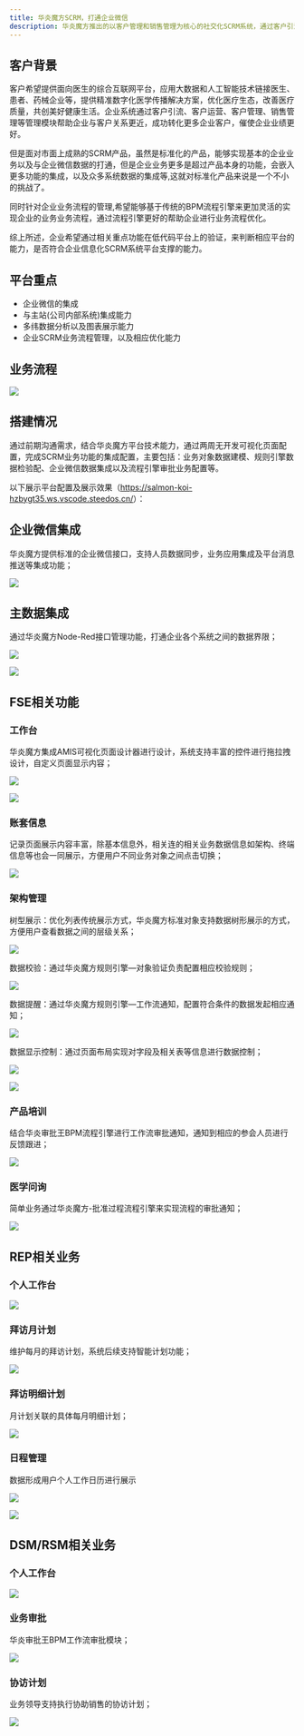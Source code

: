 ```yaml
---
title: 华炎魔方SCRM，打通企业微信
description: 华炎魔方推出的以客户管理和销售管理为核心的社交化SCRM系统，通过客户引流、客户运营、客户管理、销售管理等管理模块帮助企业与客户关系更近，成功转化更多企业客户，催使企业业绩更好；针对个性化业务华炎魔方快速调整，适配企业业务管理。
---
```


## 客户背景

客户希望提供面向医生的综合互联网平台，应用大数据和人工智能技术链接医生、患者、药械企业等，提供精准数字化医学传播解决方案，优化医疗生态，改善医疗质量，共创美好健康生活。企业系统通过客户引流、客户运营、客户管理、销售管理等管理模块帮助企业与客户关系更近，成功转化更多企业客户，催使企业业绩更好。

但是面对市面上成熟的SCRM产品，虽然是标准化的产品，能够实现基本的企业业务以及与企业微信数据的打通，但是企业业务更多是超过产品本身的功能，会嵌入更多功能的集成，以及众多系统数据的集成等,这就对标准化产品来说是一个不小的挑战了。

同时针对企业业务流程的管理,希望能够基于传统的BPM流程引擎来更加灵活的实现企业的业务业务流程，通过流程引擎更好的帮助企业进行业务流程优化。

综上所述，企业希望通过相关重点功能在低代码平台上的验证，来判断相应平台的能力，是否符合企业信息化SCRM系统平台支撑的能力。

## 平台重点

* 企业微信的集成
* 与主站(公司内部系统)集成能力
* 多纬数据分析以及图表展示能力
* 企业SCRM业务流程管理，以及相应优化能力

## 业务流程

 ![](https://console.steedos.cn/api/files/images/k45xjLo4y4KptRdRY)

## 搭建情况

通过前期沟通需求，结合华炎魔方平台技术能力，通过两周无开发可视化页面配置，完成SCRM业务功能的集成配置，主要包括：业务对象数据建模、规则引擎数据检验配、企业微信数据集成以及流程引擎审批业务配置等。

以下展示平台配置及展示效果（<https://salmon-koi-hzbygt35.ws.vscode.steedos.cn/>）：

## 企业微信集成

华炎魔方提供标准的企业微信接口，支持人员数据同步，业务应用集成及平台消息推送等集成功能；

 ![](https://console.steedos.cn/api/files/images/vjC2rMLGgYmbQuPFu)

## 主数据集成

通过华炎魔方Node-Red接口管理功能，打通企业各个系统之间的数据界限；

 ![](https://console.steedos.cn/api/files/images/MoCQpvhzrHBHmFdqF)

 ![](https://console.steedos.cn/api/files/images/fLW3x6LD5YhaZcix5)

## FSE相关功能

### 工作台

华炎魔方集成AMIS可视化页面设计器进行设计，系统支持丰富的控件进行拖拉拽设计，自定义页面显示内容；

 ![](https://console.steedos.cn/api/files/images/ouvbgLXErpCBy2s8u)

 ![](https://console.steedos.cn/api/files/images/zy93Har8sJkdYcLXL)

### 账套信息

记录页面展示内容丰富，除基本信息外，相关连的相关业务数据信息如架构、终端信息等也会一同展示，方便用户不同业务对象之间点击切换；

 ![](https://console.steedos.cn/api/files/images/Q2ycZEbjdgWzJq9bs)

### 架构管理

树型展示：优化列表传统展示方式，华炎魔方标准对象支持数据树形展示的方式，方便用户查看数据之间的层级关系；

 ![](https://console.steedos.cn/api/files/images/CSqa3EriD5mvAyTra)

数据校验：通过华炎魔方规则引擎—对象验证负责配置相应校验规则；

 ![](https://console.steedos.cn/api/files/images/eYsd2PHCEordrzW4s)

数据提醒：通过华炎魔方规则引擎—工作流通知，配置符合条件的数据发起相应通知；

 ![](https://console.steedos.cn/api/files/images/YiufeSMsWbrkE89ER)

数据显示控制：通过页面布局实现对字段及相关表等信息进行数据控制；

 ![](https://console.steedos.cn/api/files/images/p8SXRhq5Aj6TXyefq)

 ![](https://console.steedos.cn/api/files/images/oSdmjfzJyWLPLeNrz)

### 产品培训

结合华炎审批王BPM流程引擎进行工作流审批通知，通知到相应的参会人员进行反馈跟进；

 ![](https://console.steedos.cn/api/files/images/p6j3d3pZFiKiYh6Mt)

### 医学问询

简单业务通过华炎魔方-批准过程流程引擎来实现流程的审批通知；

 ![](https://console.steedos.cn/api/files/images/vt9NWAZvwST3KPr6y)

## REP相关业务

### 个人工作台

 ![](https://console.steedos.cn/api/files/images/coHBMHK5AFx7S5hYh)

### 拜访月计划

维护每月的拜访计划，系统后续支持智能计划功能；

 ![](https://console.steedos.cn/api/files/images/aK3iWXWiBL4suvx7W)

### 拜访明细计划

月计划关联的具体每月明细计划；

 ![](https://console.steedos.cn/api/files/images/MbPctfgwBp5KPA4tp)

### 日程管理

数据形成用户个人工作日历进行展示

 ![](https://console.steedos.cn/api/files/images/yKxNcysQQwarTH7JZ)

 ![](https://console.steedos.cn/api/files/images/FJhnsSDNdSKTDuyb5)

## DSM/RSM相关业务

### 个人工作台

 ![](https://console.steedos.cn/api/files/images/wcJ4J4w44JmhHnyBN)

### 业务审批

华炎审批王BPM工作流审批模块；

 ![](https://console.steedos.cn/api/files/images/8QpEpWnXkRSHxL8tG)

### 协访计划

业务领导支持执行协助销售的协访计划； 

 ![](https://console.steedos.cn/api/files/images/XwEgv7FfAn4mayMWG)